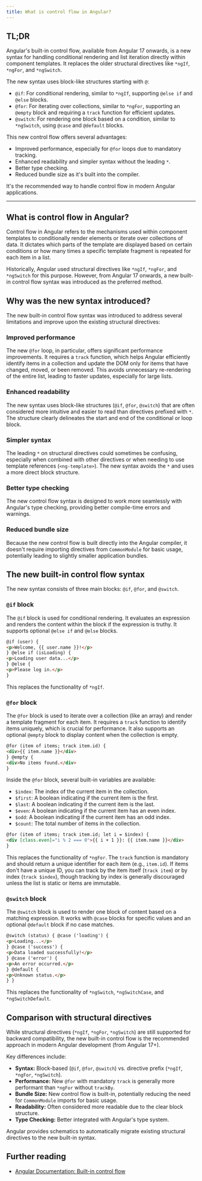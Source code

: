 ```yaml
---
title: What is control flow in Angular?
---
```


## TL;DR

Angular's built-in control flow, available from Angular 17 onwards, is a new syntax for handling conditional rendering and list iteration directly within component templates. It replaces the older structural directives like `*ngIf`, `*ngFor`, and `*ngSwitch`.

The new syntax uses block-like structures starting with `@`:

- `@if`: For conditional rendering, similar to `*ngIf`, supporting `@else if` and `@else` blocks.
- `@for`: For iterating over collections, similar to `*ngFor`, supporting an `@empty` block and requiring a `track` function for efficient updates.
- `@switch`: For rendering one block based on a condition, similar to `*ngSwitch`, using `@case` and `@default` blocks.

This new control flow offers several advantages:

- Improved performance, especially for `@for` loops due to mandatory tracking.
- Enhanced readability and simpler syntax without the leading `*`.
- Better type checking.
- Reduced bundle size as it's built into the compiler.

It's the recommended way to handle control flow in modern Angular applications.

---

## What is control flow in Angular?

Control flow in Angular refers to the mechanisms used within component templates to conditionally render elements or iterate over collections of data. It dictates which parts of the template are displayed based on certain conditions or how many times a specific template fragment is repeated for each item in a list.

Historically, Angular used structural directives like `*ngIf`, `*ngFor`, and `*ngSwitch` for this purpose. However, from Angular 17 onwards, a new built-in control flow syntax was introduced as the preferred method.

## Why was the new syntax introduced?

The new built-in control flow syntax was introduced to address several limitations and improve upon the existing structural directives:

### Improved performance

The new `@for` loop, in particular, offers significant performance improvements. It requires a `track` function, which helps Angular efficiently identify items in a collection and update the DOM only for items that have changed, moved, or been removed. This avoids unnecessary re-rendering of the entire list, leading to faster updates, especially for large lists.

### Enhanced readability

The new syntax uses block-like structures (`@if`, `@for`, `@switch`) that are often considered more intuitive and easier to read than directives prefixed with `*`. The structure clearly delineates the start and end of the conditional or loop block.

### Simpler syntax

The leading `*` on structural directives could sometimes be confusing, especially when combined with other directives or when needing to use template references (`<ng-template>`). The new syntax avoids the `*` and uses a more direct block structure.

### Better type checking

The new control flow syntax is designed to work more seamlessly with Angular's type checking, providing better compile-time errors and warnings.

### Reduced bundle size

Because the new control flow is built directly into the Angular compiler, it doesn't require importing directives from `CommonModule` for basic usage, potentially leading to slightly smaller application bundles.

## The new built-in control flow syntax

The new syntax consists of three main blocks: `@if`, `@for`, and `@switch`.

### `@if` block

The `@if` block is used for conditional rendering. It evaluates an expression and renders the content within the block if the expression is truthy. It supports optional `@else if` and `@else` blocks.

```html
@if (user) {
<p>Welcome, {{ user.name }}!</p>
} @else if (isLoading) {
<p>Loading user data...</p>
} @else {
<p>Please log in.</p>
}
```

This replaces the functionality of `*ngIf`.

### `@for` block

The `@for` block is used to iterate over a collection (like an array) and render a template fragment for each item. It requires a `track` function to identify items uniquely, which is crucial for performance. It also supports an optional `@empty` block to display content when the collection is empty.

```html
@for (item of items; track item.id) {
<div>{{ item.name }}</div>
} @empty {
<div>No items found.</div>
}
```

Inside the `@for` block, several built-in variables are available:

- `$index`: The index of the current item in the collection.
- `$first`: A boolean indicating if the current item is the first.
- `$last`: A boolean indicating if the current item is the last.
- `$even`: A boolean indicating if the current item has an even index.
- `$odd`: A boolean indicating if the current item has an odd index.
- `$count`: The total number of items in the collection.

```html
@for (item of items; track item.id; let i = $index) {
<div [class.even]="i % 2 === 0">{{ i + 1 }}: {{ item.name }}</div>
}
```

This replaces the functionality of `*ngFor`. The `track` function is mandatory and should return a unique identifier for each item (e.g., `item.id`). If items don't have a unique ID, you can track by the item itself (`track item`) or by index (`track $index`), though tracking by index is generally discouraged unless the list is static or items are immutable.

### `@switch` block

The `@switch` block is used to render one block of content based on a matching expression. It works with `@case` blocks for specific values and an optional `@default` block if no case matches.

```html
@switch (status) { @case ('loading') {
<p>Loading...</p>
} @case ('success') {
<p>Data loaded successfully!</p>
} @case ('error') {
<p>An error occurred.</p>
} @default {
<p>Unknown status.</p>
} }
```

This replaces the functionality of `*ngSwitch`, `*ngSwitchCase`, and `*ngSwitchDefault`.

## Comparison with structural directives

While structural directives (`*ngIf`, `*ngFor`, `*ngSwitch`) are still supported for backward compatibility, the new built-in control flow is the recommended approach in modern Angular development (from Angular 17+).

Key differences include:

- **Syntax:** Block-based (`@if`, `@for`, `@switch`) vs. directive prefix (`*ngIf`, `*ngFor`, `*ngSwitch`).
- **Performance:** New `@for` with mandatory `track` is generally more performant than `*ngFor` without `trackBy`.
- **Bundle Size:** New control flow is built-in, potentially reducing the need for `CommonModule` imports for basic usage.
- **Readability:** Often considered more readable due to the clear block structure.
- **Type Checking:** Better integrated with Angular's type system.

Angular provides schematics to automatically migrate existing structural directives to the new built-in syntax.

## Further reading

- [Angular Documentation: Built-in control flow](https://angular.dev/guide/templates/control-flow)
